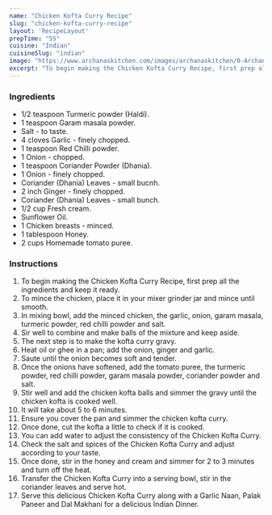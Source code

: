 ---
name: "Chicken Kofta Curry Recipe"
slug: "chicken-kofta-curry-recipe"
layout: 'RecipeLayout'
prepTime: "55"
cuisine: "Indian"
cuisineSlug: "indian"
image: "https://www.archanaskitchen.com/images/archanaskitchen/0-Archanas-Kitchen-Recipes/2018/Chicken_Kofta_Curry_Makhani_recipe-2.jpg"
excerpt: "To begin making the Chicken Kofta Curry Recipe, first prep all the ingredients and keep it ready"
---

### Ingredients

- 1/2 teaspoon Turmeric powder (Haldi).
- 1 teaspoon Garam masala powder.
- Salt - to taste.
- 4 cloves Garlic - finely chopped.
- 1 teaspoon Red Chilli powder.
- 1 Onion - chopped.
- 1 teaspoon Coriander Powder (Dhania).
- 1 Onion - finely chopped.
- Coriander (Dhania) Leaves - small bucnh.
- 2 inch Ginger - finely chopped.
- Coriander (Dhania) Leaves - small bunch.
- 1/2 cup Fresh cream.
- Sunflower Oil.
- 1 Chicken breasts - minced.
- 1 tablespoon Honey.
- 2 cups Homemade tomato puree.

### Instructions

1. To begin making the Chicken Kofta Curry Recipe, first prep all the ingredients and keep it ready.
1. To mince the chicken, place it in your mixer grinder jar and mince until smooth.
1. In mixing bowl, add the minced chicken, the garlic, onion, garam masala, turmeric powder, red chilli powder and salt.
1. Sir well to combine and make balls of the mixture and keep aside.
1. The next step is to make the kofta curry gravy.
1. Heat oil or ghee in a pan; add the onion, ginger and garlic.
1. Saute until the onion becomes soft and tender.
1. Once the onions have softened, add the tomato puree, the turmeric powder, red chilli powder, garam masala powder, coriander powder and salt.
1. Stir well and add the chicken kofta balls and simmer the gravy until the chicken kofta is cooked well.
1. It will take about 5 to 6 minutes.
1. Ensure you cover the pan and simmer the chicken kofta curry.
1. Once done, cut the kofta a little to check if it is cooked.
1. You can add water to adjust the consistency of the Chicken Kofta Curry.
1. Check the salt and spices of the Chicken Kofta Curry and adjust according to your taste.
1. Once done, stir in the honey and cream and simmer for 2 to 3 minutes and turn off the heat.
1. Transfer the Chicken Kofta Curry into a serving bowl, stir in the coriander leaves and serve hot.
1. Serve this delicious Chicken Kofta Curry along with a Garlic Naan, Palak Paneer and Dal Makhani for a delicious Indian Dinner.
